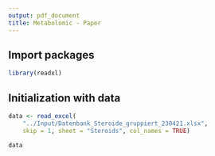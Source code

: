 ```yaml
---
output: pdf_document
title: Metabolomic - Paper
---
```


## Import packages

```r
library(readxl)
```

## Initialization with data

```r
data <- read_excel(
    "../Input/Datenbank_Steroide_gruppiert_230421.xlsx",
    skip = 1, sheet = "Steroids", col_names = TRUE)

data
```